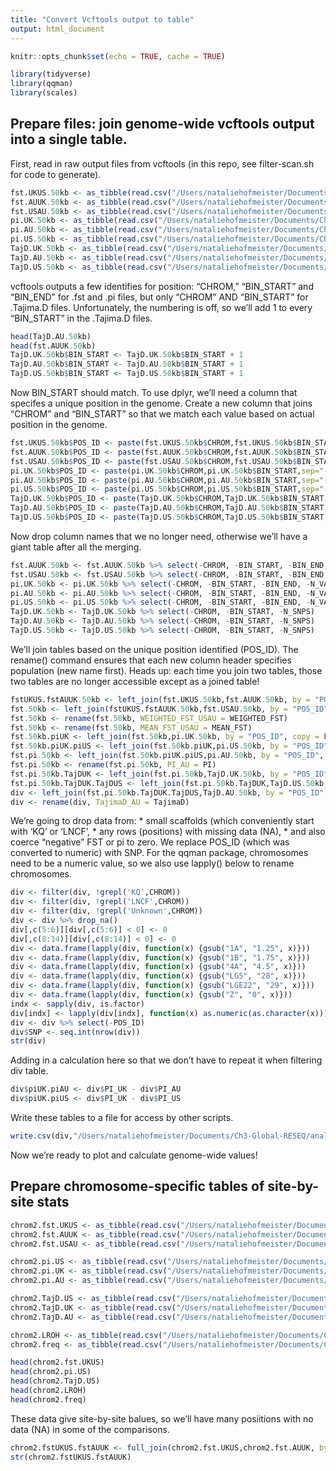 ```yaml
---
title: "Convert Vcftools output to table"
output: html_document
---
```


```r
knitr::opts_chunk$set(echo = TRUE, cache = TRUE)
```

```r
library(tidyverse)
library(qqman)
library(scales)
```

## Prepare files: join genome-wide vcftools output into a single table.

First, read in raw output files from vcftools (in this repo, see filter-scan.sh for code to generate).

```r
fst.UKUS.50kb <- as_tibble(read.csv("/Users/nataliehofmeister/Documents/Ch3-Global-RESEQ/analysis/R/input/EUSTreseq_pseud_nostep_UKUS_50kb.windowed.weir.fst",sep="\t"))
fst.AUUK.50kb <- as_tibble(read.csv("/Users/nataliehofmeister/Documents/Ch3-Global-RESEQ/analysis/R/input/EUSTreseq_pseud_nostep_AUUK_50kb.windowed.weir.fst",sep="\t"))
fst.USAU.50kb <- as_tibble(read.csv("/Users/nataliehofmeister/Documents/Ch3-Global-RESEQ/analysis/R/input/EUSTreseq_pseud_nostep_AUUS_50kb.windowed.weir.fst",sep="\t"))
pi.UK.50kb <- as_tibble(read.csv("/Users/nataliehofmeister/Documents/Ch3-Global-RESEQ/analysis/R/input/EUSTreseq_pseudochrom_UK_pi_50kb.windowed.pi",sep="\t"))
pi.AU.50kb <- as_tibble(read.csv("/Users/nataliehofmeister/Documents/Ch3-Global-RESEQ/analysis/R/input/EUSTreseq_pseudochrom_AU_pi_50kb.windowed.pi",sep="\t"))
pi.US.50kb <- as_tibble(read.csv("/Users/nataliehofmeister/Documents/Ch3-Global-RESEQ/analysis/R/input/EUSTreseq_pseudochrom_US_pi_50kb.windowed.pi",sep="\t"))
TajD.UK.50kb <- as_tibble(read.csv("/Users/nataliehofmeister/Documents/Ch3-Global-RESEQ/analysis/R/input/EUSTreseq_pseudochrom_UK_TajimaD_50kb.Tajima.D",sep="\t"))
TajD.AU.50kb <- as_tibble(read.csv("/Users/nataliehofmeister/Documents/Ch3-Global-RESEQ/analysis/R/input/EUSTreseq_pseudochrom_AU_TajimaD_50kb.Tajima.D",sep="\t"))
TajD.US.50kb <- as_tibble(read.csv("/Users/nataliehofmeister/Documents/Ch3-Global-RESEQ/analysis/R/input/EUSTreseq_pseudochrom_US_TajimaD_50kb.Tajima.D",sep="\t"))
```

vcftools outputs a few identifies for position: "CHROM," "BIN_START" and "BIN_END" for .fst and .pi files, but only "CHROM" AND "BIN_START" for .Tajima.D files. Unfortunately, the numbering is off, so we'll add 1 to every "BIN_START" in the .Tajima.D files.

```r
head(TajD.AU.50kb)
head(fst.AUUK.50kb)
TajD.UK.50kb$BIN_START <- TajD.UK.50kb$BIN_START + 1
TajD.AU.50kb$BIN_START <- TajD.AU.50kb$BIN_START + 1
TajD.US.50kb$BIN_START <- TajD.US.50kb$BIN_START + 1
```

Now BIN_START should match. To use dplyr, we'll need a column that specifes a unique position in the genome. Create a new column that joins "CHROM" and "BIN_START" so that we match each value based on actual position in the genome.

```r
fst.UKUS.50kb$POS_ID <- paste(fst.UKUS.50kb$CHROM,fst.UKUS.50kb$BIN_START,sep="-")
fst.AUUK.50kb$POS_ID <- paste(fst.AUUK.50kb$CHROM,fst.AUUK.50kb$BIN_START,sep="-")
fst.USAU.50kb$POS_ID <- paste(fst.USAU.50kb$CHROM,fst.USAU.50kb$BIN_START,sep="-")
pi.UK.50kb$POS_ID <- paste(pi.UK.50kb$CHROM,pi.UK.50kb$BIN_START,sep="-")
pi.AU.50kb$POS_ID <- paste(pi.AU.50kb$CHROM,pi.AU.50kb$BIN_START,sep="-")
pi.US.50kb$POS_ID <- paste(pi.US.50kb$CHROM,pi.US.50kb$BIN_START,sep="-")
TajD.UK.50kb$POS_ID <- paste(TajD.UK.50kb$CHROM,TajD.UK.50kb$BIN_START,sep="-")
TajD.AU.50kb$POS_ID <- paste(TajD.AU.50kb$CHROM,TajD.AU.50kb$BIN_START,sep="-")
TajD.US.50kb$POS_ID <- paste(TajD.US.50kb$CHROM,TajD.US.50kb$BIN_START,sep="-")
```

Now drop column names that we no longer need, otherwise we'll have a giant table after all the merging.
```r
fst.AUUK.50kb <- fst.AUUK.50kb %>% select(-CHROM, -BIN_START, -BIN_END, -N_VARIANTS)
fst.USAU.50kb <- fst.USAU.50kb %>% select(-CHROM, -BIN_START, -BIN_END, -N_VARIANTS)
pi.UK.50kb <- pi.UK.50kb %>% select(-CHROM, -BIN_START, -BIN_END, -N_VARIANTS)
pi.AU.50kb <- pi.AU.50kb %>% select(-CHROM, -BIN_START, -BIN_END, -N_VARIANTS)
pi.US.50kb <- pi.US.50kb %>% select(-CHROM, -BIN_START, -BIN_END, -N_VARIANTS)
TajD.UK.50kb <- TajD.UK.50kb %>% select(-CHROM, -BIN_START, -N_SNPS)
TajD.AU.50kb <- TajD.AU.50kb %>% select(-CHROM, -BIN_START, -N_SNPS)
TajD.US.50kb <- TajD.US.50kb %>% select(-CHROM, -BIN_START, -N_SNPS)
```

We'll join tables based on the unique position identified (POS_ID). The rename() command ensures that each new column header specifies population (new name first). Heads up: each time you join two tables, those two tables are no longer accessible except as a joined table! 

```r
fstUKUS.fstAUUK.50kb <- left_join(fst.UKUS.50kb,fst.AUUK.50kb, by = "POS_ID", copy = FALSE, suffix=c("_UKUS","_AUUK"))
fst.50kb <- left_join(fstUKUS.fstAUUK.50kb,fst.USAU.50kb, by = "POS_ID", copy = FALSE, suffix=c("","_USAU"))
fst.50kb <- rename(fst.50kb, WEIGHTED_FST_USAU = WEIGHTED_FST)
fst.50kb <- rename(fst.50kb, MEAN_FST_USAU = MEAN_FST)
fst.50kb.piUK <- left_join(fst.50kb,pi.UK.50kb, by = "POS_ID", copy = FALSE)
fst.50kb.piUK.piUS <- left_join(fst.50kb.piUK,pi.US.50kb, by = "POS_ID", copy = FALSE,suffix=c("_UK","_US"))
fst.pi.50kb <- left_join(fst.50kb.piUK.piUS,pi.AU.50kb, by = "POS_ID", copy = FALSE)
fst.pi.50kb <- rename(fst.pi.50kb, PI_AU = PI)
fst.pi.50kb.TajDUK <- left_join(fst.pi.50kb,TajD.UK.50kb, by = "POS_ID", copy = FALSE)
fst.pi.50kb.TajDUK.TajDUS <- left_join(fst.pi.50kb.TajDUK,TajD.US.50kb, by = "POS_ID", copy = FALSE, suffix=c("_UK","_US"))
div <- left_join(fst.pi.50kb.TajDUK.TajDUS,TajD.AU.50kb, by = "POS_ID", copy = FALSE)
div <- rename(div, TajimaD_AU = TajimaD)
```

We're going to drop data from:
* small scaffolds (which conveniently start with 'KQ' or 'LNCF', 
* any rows (positions) with missing data (NA), 
* and also coerce "negative" FST or pi to zero. 
We replace POS_ID (which was converted to numeric) with SNP.
For the qqman package, chromosomes need to be a numeric value, so we also use lapply() below to rename chromosomes.
```r
div <- filter(div, !grepl('KQ',CHROM))
div <- filter(div, !grepl('LNCF',CHROM))
div <- filter(div, !grepl('Unknown',CHROM))
div <- div %>% drop_na()
div[,c(5:6)][div[,c(5:6)] < 0] <- 0
div[,c(8:14)][div[,c(8:14)] < 0] <- 0
div <- data.frame(lapply(div, function(x) {gsub("1A", "1.25", x)}))
div <- data.frame(lapply(div, function(x) {gsub("1B", "1.75", x)}))
div <- data.frame(lapply(div, function(x) {gsub("4A", "4.5", x)}))
div <- data.frame(lapply(div, function(x) {gsub("LG5", "28", x)}))
div <- data.frame(lapply(div, function(x) {gsub("LGE22", "29", x)}))
div <- data.frame(lapply(div, function(x) {gsub("Z", "0", x)}))
indx <- sapply(div, is.factor)
div[indx] <- lapply(div[indx], function(x) as.numeric(as.character(x)))
div <- div %>% select(-POS_ID)
div$SNP <- seq.int(nrow(div))
str(div)
```

Adding in a calculation here so that we don't have to repeat it when filtering div table. 
```r
div$piUK.piAU <- div$PI_UK - div$PI_AU
div$piUK.piUS <- div$PI_UK - div$PI_US
```

Write these tables to a file for access by other scripts.
```r
write.csv(div,"/Users/nataliehofmeister/Documents/Ch3-Global-RESEQ/analysis/R/GenomeScanInput.inclInvariant.csv")
```

Now we're ready to plot and calculate genome-wide values!


## Prepare chromosome-specific tables of site-by-site stats

```r

chrom2.fst.UKUS <- as_tibble(read.csv("/Users/nataliehofmeister/Documents/Ch3-Global-RESEQ/analysis/R/input/chrom2/chrom2.peak.USUK.weir.fst",sep="\t",row.names = NULL)) 
chrom2.fst.AUUK <- as_tibble(read.csv("/Users/nataliehofmeister/Documents/Ch3-Global-RESEQ/analysis/R/input/chrom2/chrom2.peak.AUUK.weir.fst",sep="\t",row.names = NULL)) 
chrom2.fst.USAU <- as_tibble(read.csv("/Users/nataliehofmeister/Documents/Ch3-Global-RESEQ/analysis/R/input/chrom2/chrom2.peak.USAU.weir.fst",sep="\t",row.names = NULL)) 

chrom2.pi.US <- as_tibble(read.csv("/Users/nataliehofmeister/Documents/Ch3-Global-RESEQ/analysis/R/input/chrom2/chrom2.peak.SitePi.US.sites.pi",sep="\t",row.names = NULL)) 
chrom2.pi.UK <- as_tibble(read.csv("/Users/nataliehofmeister/Documents/Ch3-Global-RESEQ/analysis/R/input/chrom2/chrom2.peak.SitePi.UK.sites.pi",sep="\t",row.names = NULL)) 
chrom2.pi.AU <- as_tibble(read.csv("/Users/nataliehofmeister/Documents/Ch3-Global-RESEQ/analysis/R/input/chrom2/chrom2.peak.SitePi.AU.sites.pi",sep="\t",row.names = NULL)) 

chrom2.TajD.US <- as_tibble(read.csv("/Users/nataliehofmeister/Documents/Ch3-Global-RESEQ/analysis/R/input/chrom2/chrom2.peak.TajimaD.US.Tajima.D",sep="\t",row.names = NULL)) 
chrom2.TajD.UK <- as_tibble(read.csv("/Users/nataliehofmeister/Documents/Ch3-Global-RESEQ/analysis/R/input/chrom2/chrom2.peak.TajimaD.UK.Tajima.D",sep="\t",row.names = NULL)) 
chrom2.TajD.AU <- as_tibble(read.csv("/Users/nataliehofmeister/Documents/Ch3-Global-RESEQ/analysis/R/input/chrom2/chrom2.peak.TajimaD.AU.Tajima.D",sep="\t",row.names = NULL)) 

chrom2.LROH <- as_tibble(read.csv("/Users/nataliehofmeister/Documents/Ch3-Global-RESEQ/analysis/R/input/chrom2/chrom2.peak.LROH",sep="\t",row.names = NULL)) 
chrom2.freq <- as_tibble(read.csv("/Users/nataliehofmeister/Documents/Ch3-Global-RESEQ/analysis/R/input/chrom2/chrom2.peak.frq",sep="\t",row.names = NULL)) 

```


```r
head(chrom2.fst.UKUS)
head(chrom2.pi.US)
head(chrom2.TajD.US)
head(chrom2.LROH)
head(chrom2.freq)
```

These data give site-by-site balues, so we'll have many posiitions with no data (NA) in some of the comparisons.
```r
chrom2.fstUKUS.fstAUUK <- full_join(chrom2.fst.UKUS,chrom2.fst.AUUK, by = "POS", copy = FALSE, suffix=c("_UKUS","_AUUK"))
str(chrom2.fstUKUS.fstAUUK)

```

